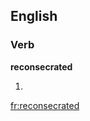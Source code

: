 ==English==

===Verb===
'''reconsecrated'''

# {{present participle of|reconsecrate}}

[[fr:reconsecrated]]